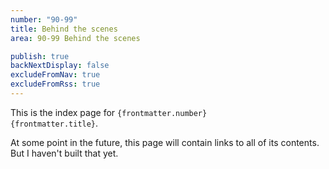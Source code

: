 ```yaml
---
number: "90-99"
title: Behind the scenes
area: 90-99 Behind the scenes

publish: true
backNextDisplay: false
excludeFromNav: true
excludeFromRss: true
---
```


This is the index page for <code>{frontmatter.number} {frontmatter.title}</code>.

At some point in the future, this page will contain links to all of its contents. But I haven't built that yet.
